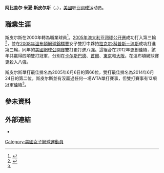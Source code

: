 {{noteTA
|G1=Tennis
}}
{{Infobox tennis biography
| name                  = 阿比盖尔·斯皮尔斯<br />Abigail Spears
| image= [[file:Spears_2009_US_Open_01.jpg|200px]]
| caption=2009年美網的斯皮尔斯
| nickname                    = 
| country={{美國}}
| residence                   = {{USA}}[[科罗拉多州|科罗拉多州]][[科罗拉多斯普林斯|科罗拉多斯普林斯]]
| birth_date                   = {{birth date and age|1981|7|12}}
| birth_place                  = {{USA}}[[加利福尼亞州|加利福尼亞州]][[聖地牙哥_(加利福尼亞州)|聖地牙哥]]<ref>{{cite web|title=Abigail Spears: Profile |publisher=University of California, Los Angeles |url=http://www.uclabruins.com/sports/w-tennis/mtt/spears_abigail00.html |accessdate=November 13, 2010 |deadurl=yes |archiveurl=https://web.archive.org/web/20120609113702/http://www.uclabruins.com/sports/w-tennis/mtt/spears_abigail00.html |archivedate=2012-06-09}}</ref>
| height                      = {{convert|1.75|m|ftin|0|abbr=on}}
| weight                      = {{convert|76.2|kg|lb st|abbr=on}}
| turnedpro                   = 2000年10月
| retired                     = 
| plays                       = 右手（雙手反拍）
| careerprizemoney            = US$1,479,831
| singlesrecord               = 284–248
| singlestitles               = 0 [[女子网球联合会|WTA]]、8 [[ITF女子巡迴賽|ITF]]
| highestsinglesranking       = 66（2005年6月6日）
| AustralianOpenresult        = 3R（2005年）
| FrenchOpenresult            = 1R（2005年）
| Wimbledonresult             = 1R（2005年）
| USOpenresult                = 1R（2004年、2005年）
| doublesrecord               = 399–289
| doublestitles               = 16 WTA、21 ITF
| highestdoublesranking       = No. 1（2015年2月3日）
| currentdoublesranking       = No. 14（2015年5月4日）
| grandslamsdoublesresults    = yes
| AustralianOpenDoublesresult = SF（[[2014年澳洲網球公開賽女子雙打比賽|2014]]）
| FrenchOpenDoublesresult     = 3R（[[2004年法國網球公開賽女子雙打比賽|2004]]）
| WimbledonDoublesresult      = QF（[[2012年溫布頓網球公開賽女子雙打比賽|2012]]）
| USOpenDoublesresult         = QF（[[2008年美國網球公開賽女子雙打比賽|2008]]）
|OthertournamentsDoubles      = yes
|OlympicsDoublesresult        =  
|Mixed                        = yes
|mixedtitles                  =  
|AustralianOpenMixedresult    = 
|FrenchOpenMixedresult        = 
|WimbledonMixedresult         = 
|USOpenMixedresult            = F（[[2013_年美國網球公開賽混合雙打比賽|2013]]、[[2014年美國網球公開賽混合雙打比賽|2014]]）
|OthertournamentsMixedDoubles = 
|OlympicMixedDoublesresult    = 
| updated                     = March 27, 2014
}}

'''阿比盖尔·米夏·斯皮尔斯'''（{{lang-en|'''Abigail Michal Spears'''}}，{{bd|1981年|7月12日|catIdx=Spears，Abigail}}），[[美國|美國]]职业[[网球|网球]]运动员。

==職業生涯==
斯皮尔斯在2000年轉為職業球員<ref name="info">{{cite web |title=Abigail Spears: Info |publisher=Women's Tennis Association |url=http://www.wtatour.com/player/abigail-spears_2257889_7926 |accessdate=November 13, 2010 |archiveurl=https://web.archive.org/web/20101207005711/http://www.wtatour.com/player/abigail-spears_2257889_7926 |archivedate=2010-12-07 |deadurl=yes }}</ref>。[[2005年澳大利亚网球公开赛|2005年澳大利亚网球公开赛]]成功打入第三輪<ref>{{cite news|last=Dillman|first=Lisa|title=Nerves Have Been Her Toughest Opponent|work=Los Angeles Times|date=January 21, 2005|url=http://articles.latimes.com/2005/jan/21/sports/sp-tennotes21|accessdate=November 13, 2010|archive-date=2012-11-03|archive-url=https://web.archive.org/web/20121103173123/http://articles.latimes.com/2005/jan/21/sports/sp-tennotes21|dead-url=no}}</ref>，並在[[2008年溫布頓網球錦標賽|2008年溫布頓網球錦標賽]]女子雙打中夥拍[[拉克尔·科普斯－琼斯|拉克尔·科普斯－琼斯]]成功打進第三輪，同年的[[2008年美國網球公開賽|美國網球公開賽]]雙打更打進八強。這組合在2012年更創佳績，該年共贏得四項雙打冠軍，分別在[[卡尔斯巴德_(加利福尼亚州)|卡尔斯巴德]]、[[首爾|首爾]]、[[東京|東京]]和[[大阪市|大阪]]，在溫布頓網球賽更殺入八強。

斯皮尔斯單打最佳排名為2005年6月6日的第66位，雙打最佳排名為2014年6月24日的第二位。斯皮尔斯並有沒贏過任何一場WTA單打賽事，但雙打賽事有12項冠軍佳績<ref name="info"/>。

==參未資料==
{{Reflist}}

== 外部連結 ==
* {{WTA|7926}}

{{Authority control}}
[[Category:美國女子網球運動員|Category:美國女子網球運動員]]